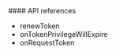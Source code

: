 <PlatformWrapper platform="react-native">
#### API references

-   <Link target="_blank" to="{{global.API_REF_RN_ROOT}}/class_irtcengine.html#api_irtcengine_renewtoken">renewToken</Link>
-   <Link target="_blank" to="{{global.API_REF_RN_ROOT}}/class_irtcengineeventhandler.html#callback_irtcengineeventhandler_ontokenprivilegewillexpire">onTokenPrivilegeWillExpire</Link>
-   <Link target="_blank" to="{{global.API_REF_RN_ROOT}}/class_irtcengineeventhandler.html#ariaid-title54">onRequestToken</Link>

</PlatformWrapper>